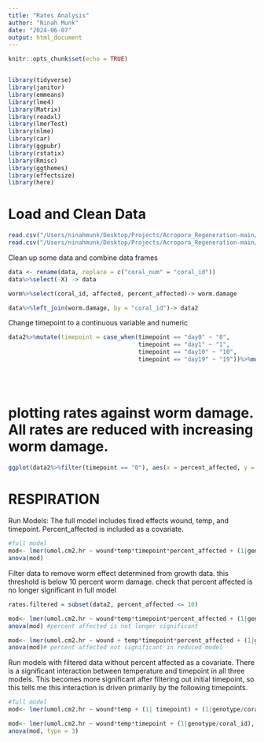 ```yaml
---
title: "Rates Analysis"
author: "Ninah Munk"
date: "2024-06-07"
output: html_document
---
```


```r
knitr::opts_chunk$set(echo = TRUE)


library(tidyverse)
library(janitor)
library(emmeans)
library(lme4)
library(Matrix)
library(readxl)
library(lmerTest)
library(nlme)
library(car)
library(ggpubr)
library(rstatix)
library(Rmisc)
library(ggthemes)
library(effectsize)
library(here)
```

# Load and Clean Data
```r

read.csv("/Users/ninahmunk/Desktop/Projects/Acropora_Regeneration-main/Respiration/Output/full.data.cleaned.csv")-> data
read.csv("/Users/ninahmunk/Desktop/Projects/Acropora_Regeneration-main/Wound_Closure/Data/worm_damage.csv")-> worm
```

Clean up some data and combine data frames
```r
data <- rename(data, replace = c("coral_num" = "coral_id"))
data%>%select(-X) -> data

worm%>%select(coral_id, affected, percent_affected)-> worm.damage

data%>%left_join(worm.damage, by = "coral_id")-> data2

```

Change timepoint to a continuous variable and numeric 
```r

data2%>%mutate(timepoint = case_when(timepoint == "day0" ~ "0",
                                     timepoint == "day1" ~ "1",
                                     timepoint == "day10" ~ "10",
                                     timepoint == "day19" ~ "19"))%>%mutate(timepoint = as.numeric(timepoint),
                                                                            temp = as.factor(temp),
                                                                            wound = as.factor(wound),
                                                                            genotype = as.factor(genotype)) -> data2

```


# plotting rates against worm damage. All rates are reduced with increasing worm damage.
```r
ggplot(data2%>%filter(timepoint == "0"), aes(x = percent_affected, y = umol.cm2.hr))+geom_point()+geom_smooth(method = "lm")+facet_grid(~rate)

```

# RESPIRATION 
Run Models: The full model includes fixed effects wound, temp, and timepoint. Percent_affected is included as a covariate. 
```r
#full model 
mod<- lmer(umol.cm2.hr ~ wound*temp*timepoint*percent_affected + (1|genotype/coral_id), data = data2%>%filter(rate == "Respiration"), contrasts = list(wound = "contr.sum", temp = "contr.poly"))
anova(mod)

```

Filter data to remove worm effect determined from growth data. this threshold is below 10 percent worm damage. check that percent affected is no longer significant in full model
```r
rates.filtered = subset(data2, percent_affected <= 10)

mod<- lmer(umol.cm2.hr ~ wound*temp*timepoint*percent_affected + (1|genotype/coral_id), data = rates.filtered%>%filter(rate == "Respiration"), contrasts = list(wound = "contr.sum", temp = "contr.poly"))
anova(mod) #percent affected is not longer significant 

mod<- lmer(umol.cm2.hr ~ wound + temp*timepoint*percent_affected + (1|genotype/coral_id), data = rates.filtered%>%filter(rate == "Respiration"))
anova(mod)# percent affected not significant in reduced model
```


Run models with filtered data without percent affected as a covariate. There is a significant interaction between temperature and timepoint in all three models. This becomes more significant after filtering out initial timepoint, so this tells me this interaction is driven primarily by the following timepoints. 
```r

#full model 
mod<- lmer(umol.cm2.hr ~ wound*temp + (1| timepoint) + (1|genotype/coral_id), data = rates.filtered%>%filter(rate == "Respiration"), contrasts = list(wound = "contr.sum", temp = "contr.poly"))

mod<- lmer(umol.cm2.hr ~ wound*temp*timepoint + (1|genotype/coral_id), data = rates.filtered%>%filter(rate == "Respiration"), contrasts = list(wound = "contr.sum", temp = "contr.poly"))
anova(mod, type = 3)

```
